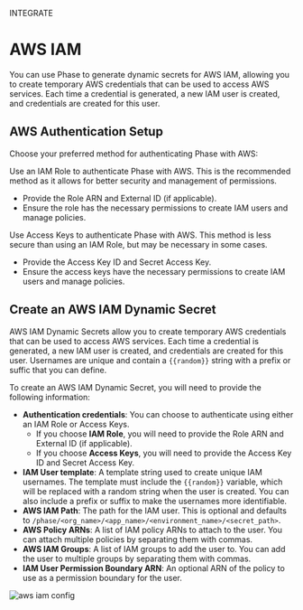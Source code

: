 

<Tag variant="small">INTEGRATE</Tag>

# AWS IAM

You can use Phase to generate dynamic secrets for AWS IAM, allowing you to create temporary AWS credentials that can be used to access AWS services. Each time a credential is generated, a new IAM user is created, and credentials are created for this user. 

<DocActions /> 

## AWS Authentication Setup

Choose your preferred method for authenticating Phase with AWS:

<TabGroup title="Authentication Methods" subtitle="Select an authentication method.">
  <TabPanel title="Assume Role (Recommended)" slug="assume-role">
    <p>
      Use an IAM Role to authenticate Phase with AWS. This is the recommended method as it allows for better security and management of permissions.
    </p>
    <ul>
      <li>Provide the Role ARN and External ID (if applicable).</li>
      <li>Ensure the role has the necessary permissions to create IAM users and manage policies.</li>
    </ul>
  </TabPanel>
  <TabPanel title="Access Keys" slug="access-keys">
    <p>
      Use Access Keys to authenticate Phase with AWS. This method is less secure than using an IAM Role, but may be necessary in some cases.
    </p>
    <ul>
      <li>Provide the Access Key ID and Secret Access Key.</li>
      <li>Ensure the access keys have the necessary permissions to create IAM users and manage policies.</li>
    </ul>
  </TabPanel>
</TabGroup>

## Create an AWS IAM Dynamic Secret

AWS IAM Dynamic Secrets allow you to create temporary AWS credentials that can be used to access AWS services. Each time a credential is generated, a new IAM user is created, and credentials are created for this user. Usernames are unique and contain a `{{random}}` string with a prefix or suffic that you can define.

To create an AWS IAM Dynamic Secret, you will need to provide the following information:

- **Authentication credentials**: You can choose to authenticate using either an IAM Role or Access Keys.
  - If you choose **IAM Role**, you will need to provide the Role ARN and External ID (if applicable).
  - If you choose **Access Keys**, you will need to provide the Access Key ID and Secret Access Key.
- **IAM User template**: A template string used to create unique IAM usernames. The template must include the `{{random}}` variable, which will be replaced with a random string when the user is created. You can also include a prefix or suffix to make the usernames more identifiable.
- **AWS IAM Path**: The path for the IAM user. This is optional and defaults to `/phase/<org_name>/<app_name>/<environment_name>/<secret_path>`.
- **AWS Policy ARNs**: A list of IAM policy ARNs to attach to the user. You can attach multiple policies by separating them with commas.
- **AWS IAM Groups**: A list of IAM groups to add the user to. You can add the user to multiple groups by separating them with commas.
- **IAM User Permission Boundary ARN**: An optional ARN of the policy to use as a permission boundary for the user.

![aws iam config](/assets/images/console/dynamic-secrets/aws-iam-config.png)